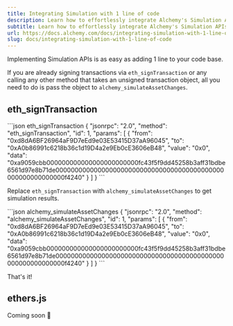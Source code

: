 ```yaml
---
title: Integrating Simulation with 1 line of code
description: Learn how to effortlessly integrate Alchemy's Simulation APIs in your code base using just one line of code.
subtitle: Learn how to effortlessly integrate Alchemy's Simulation APIs in your code base using just one line of code.
url: https://docs.alchemy.com/docs/integrating-simulation-with-1-line-of-code
slug: docs/integrating-simulation-with-1-line-of-code
---
```


Implementing Simulation APIs is as easy as adding 1 line to your code base.

If you are already signing transactions via `eth_signTransaction` or any calling any other method that takes an unsigned transaction object, all you need to do is pass the object to `alchemy_simulateAssetChanges`.

## eth\_signTransaction

<CodeGroup>
  ```json eth_signTransaction
  {
    "jsonrpc": "2.0",
    "method": "eth_signTransaction",
    "id": 1,
    "params": [
      {
        "from": "0xd8dA6BF26964aF9D7eEd9e03E53415D37aA96045",
        "to": "0xA0b86991c6218b36c1d19D4a2e9Eb0cE3606eB48",
        "value": "0x0",
        "data": "0xa9059cbb000000000000000000000000fc43f5f9dd45258b3aff31bdbe6561d97e8b71de00000000000000000000000000000000000000000000000000000000000f4240"
      }
    ]
  }
  ```
</CodeGroup>

Replace `eth_signTransaction` with `alchemy_simulateAssetChanges` to get simulation results.

<CodeGroup>
  ```json alchemy_simulateAssetChanges
  {
    "jsonrpc": "2.0",
    "method": "alchemy_simulateAssetChanges",
    "id": 1,
    "params": [
      {
        "from": "0xd8dA6BF26964aF9D7eEd9e03E53415D37aA96045",
        "to": "0xA0b86991c6218b36c1d19D4a2e9Eb0cE3606eB48",
        "value": "0x0",
        "data": "0xa9059cbb000000000000000000000000fc43f5f9dd45258b3aff31bdbe6561d97e8b71de00000000000000000000000000000000000000000000000000000000000f4240"
      }
    ]
  }
  ```
</CodeGroup>

That's it!

## ethers.js

Coming soon 👀
